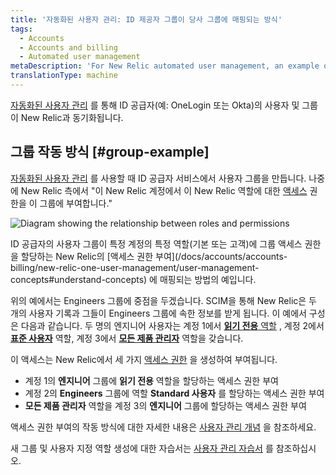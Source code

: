 ```yaml
---
title: '자동화된 사용자 관리: ID 제공자 그룹이 당사 그룹에 매핑되는 방식'
tags:
  - Accounts
  - Accounts and billing
  - Automated user management
metaDescription: 'For New Relic automated user management, an example of how identity provider groups map over to New Relic access grants.'
translationType: machine
---
```



[자동화된 사용자 관리](/docs/accounts/accounts/automated-user-management/automated-user-provisioning-single-sign) 를 통해 ID 공급자(예: OneLogin 또는 Okta)의 사용자 및 그룹이 New Relic과 동기화됩니다.

## 그룹 작동 방식 [#group-example]

[자동화된 사용자 관리](/docs/accounts/accounts/automated-user-management/automated-user-provisioning-single-sign) 를 사용할 때 ID 공급자 서비스에서 사용자 그룹을 만듭니다. 나중에 New Relic 측에서 "이 New Relic 계정에서 이 New Relic 역할에 대한 [액세스](/docs/accounts/accounts-billing/new-relic-one-user-management/user-management-concepts#understand-concepts) 권한을 이 그룹에 부여합니다."

<img
  title="Roles and permissions"
  alt="Diagram showing the relationship between roles and permissions"
  src={rolesimg26Permissions}
/>

<figcaption>
  ID 공급자의 사용자 그룹이 특정 계정의 특정 역할(기본 또는 고객)에 그룹 액세스 권한을 할당하는 New Relic의 [액세스 권한 부여](/docs/accounts/accounts-billing/new-relic-one-user-management/user-management-concepts#understand-concepts) 에 매핑되는 방법의 예입니다.
</figcaption>

위의 예에서는 Engineers 그룹에 중점을 두겠습니다. SCIM을 통해 New Relic은 두 개의 사용자 기록과 그들이 Engineers 그룹에 속한 정보를 받게 됩니다. 이 예에서 구성은 다음과 같습니다. 두 명의 엔지니어 사용자는 계정 1에서 [**읽기 전용** 역할](/docs/accounts/accounts-billing/new-relic-one-user-management/user-management-concepts#roles) , 계정 2에서 [**표준 사용자**](/docs/accounts/accounts-billing/new-relic-one-user-management/user-management-concepts#roles) 역할, 계정 3에서 [**모든 제품 관리자**](/docs/accounts/accounts-billing/new-relic-one-user-management/user-management-concepts#roles) 역할을 갖습니다.

이 액세스는 New Relic에서 세 가지 [액세스 권한](/docs/accounts/accounts-billing/new-relic-one-user-management/user-management-concepts#understand-concepts) 을 생성하여 부여됩니다.

* 계정 1의 **엔지니어** 그룹에 **읽기 전용** 역할을 할당하는 액세스 권한 부여
* 계정 2의 **Engineers** 그룹에 역할 **Standard 사용자** 를 할당하는 액세스 권한 부여
* **모든 제품 관리자** 역할을 계정 3의 **엔지니어** 그룹에 할당하는 액세스 권한 부여

액세스 권한 부여의 작동 방식에 대한 자세한 내용은 [사용자 관리 개념](/docs/accounts/accounts-billing/new-relic-one-user-management/user-management-concepts#understand-concepts) 을 참조하세요.

새 그룹 및 사용자 지정 역할 생성에 대한 자습서는 [사용자 관리 자습서](/docs/accounts/accounts-billing/new-relic-one-user-management/tutorial-add-new-user-groups-roles-new-relic-one-user-model/) 를 참조하십시오.
